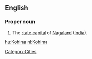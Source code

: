 ==English==

===Proper noun===
{{en-proper noun}}

# The [[state capital]] of [[Nagaland]] ([[India]]).

[[Category:Cities]]

[[hu:Kohima]]
[[nl:Kohima]]